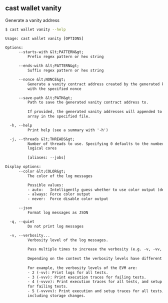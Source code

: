 ## cast wallet vanity

Generate a vanity address

```bash
$ cast wallet vanity --help
```

```txt
Usage: cast wallet vanity [OPTIONS]

Options:
      --starts-with &lt;PATTERN&gt;
          Prefix regex pattern or hex string

      --ends-with &lt;PATTERN&gt;
          Suffix regex pattern or hex string

      --nonce &lt;NONCE&gt;
          Generate a vanity contract address created by the generated keypair
          with the specified nonce

      --save-path &lt;PATH&gt;
          Path to save the generated vanity contract address to.
          
          If provided, the generated vanity addresses will appended to a JSON
          array in the specified file.

  -h, --help
          Print help (see a summary with '-h')

  -j, --threads &lt;THREADS&gt;
          Number of threads to use. Specifying 0 defaults to the number of
          logical cores
          
          [aliases: --jobs]

Display options:
      --color &lt;COLOR&gt;
          The color of the log messages

          Possible values:
          - auto:   Intelligently guess whether to use color output (default)
          - always: Force color output
          - never:  Force disable color output

      --json
          Format log messages as JSON

  -q, --quiet
          Do not print log messages

  -v, --verbosity...
          Verbosity level of the log messages.
          
          Pass multiple times to increase the verbosity (e.g. -v, -vv, -vvv).
          
          Depending on the context the verbosity levels have different meanings.
          
          For example, the verbosity levels of the EVM are:
          - 2 (-vv): Print logs for all tests.
          - 3 (-vvv): Print execution traces for failing tests.
          - 4 (-vvvv): Print execution traces for all tests, and setup traces
          for failing tests.
          - 5 (-vvvvv): Print execution and setup traces for all tests,
          including storage changes.
```